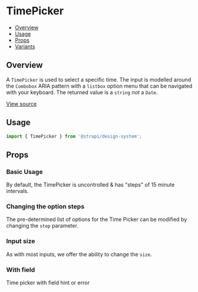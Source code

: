 

<Meta of={TimePickerStories} />

# TimePicker

- [Overview](#overview)
- [Usage](#usage)
- [Props](#props)
- [Variants](#variants)

## Overview

A `TimePicker` is used to select a specific time. The input is modelled around the `Combobox` ARIA pattern with a `listbox`
option menu that can be navigated with your keyboard. The returned value is a `string` _not_ a `Date`.

[View source](https://github.com/strapi/design-system/tree/main/packages/strapi-design-system/src/TimePicker)

## Usage

```js
import { TimePicker } from '@strapi/design-system';
```

<Canvas of={TimePickerStories.Base} />

## Props

<ArgsTable of={TimePicker} />

### Basic Usage

By default, the TimePicker is uncontrolled & has "steps" of 15 minute intervals.

<Canvas of={TimePickerStories.Base} />

### Changing the option steps

The pre-determined list of options for the Time Picker can be modified by changing the `step` parameter.

<Canvas of={TimePickerStories.Steps} />

### Input size

As with most inputs, we offer the ability to change the `size`.

<Canvas of={TimePickerStories.Sizing} />

### With field

Time picker with field hint or error

<Canvas of={TimePickerStories.WithField} />
